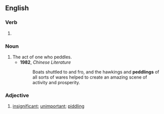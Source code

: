 ==English==

===Verb===
{{head|en|verb form}}

# {{present participle of|en|peddle|nocat=1}}

===Noun===
{{en-noun}}

# The act of one who peddles.
#* '''1982''', ''Chinese Literature''
#*: Boats shuttled to and fro, and the hawkings and '''peddlings''' of all sorts of wares helped to create an amazing scene of activity and prosperity.

===Adjective===
{{en-adj|-}}

# [[insignificant]]; [[unimportant]]; [[piddling]]